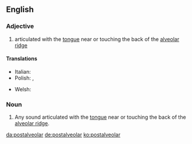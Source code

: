 ==English==

===Adjective===
{{en-adj|-}}

# {{lb|en|phonetics}} articulated with the [[tongue]] near or touching the back of the [[alveolar ridge]]

====Translations====
{{trans-top|articulated with the tongue near or touching the back of the alveolar ridge}}
* Italian: {{t|it|postalveolare}}
* Polish: {{t|pl|zadziąsłowy|m}}, {{t|pl|postalweolarny|m}}
{{trans-mid}}
* Welsh: {{t|cy|ôl-orfannol}}
{{trans-bottom}}

===Noun===
{{en-noun}}

# {{lb|en|phonetics}} Any sound articulated with the [[tongue]] near or touching the back of the [[alveolar ridge]].

[[da:postalveolar]]
[[de:postalveolar]]
[[ko:postalveolar]]